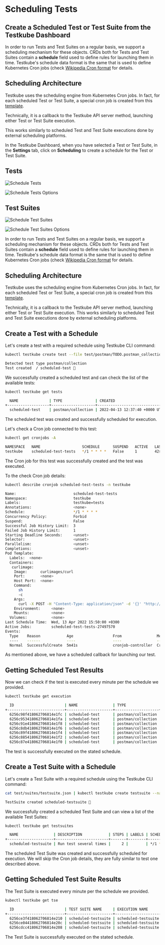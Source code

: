 
# Scheduling Tests

<Tabs>
<TabItem value="dashboard" label="Dashboard" default>

## Create a Scheduled Test or Test Suite from the Testkube Dashboard

In order to run Tests and Test Suites on a regular basis, we support a scheduling mechanism for these objects.
CRDs both for Tests and Test Suites contain a **schedule** field used to define rules for launching them in time.
Testkube's schedule data format is the same that is used to define Kubernetes Cron jobs (check [Wikipedia Cron format](https://en.wikipedia.org/wiki/Cron) for details.

## Scheduling Architecture

Testkube uses the scheduling engine from Kubernetes Cron jobs.
In fact, for each scheduled Test or Test Suite, a special cron job is created from this [template](ttps://github.com/kubeshop/helm-charts/tree/main/charts/testkube-operator/cronjob-template.yml).

Technically, it is a callback to the Testkube API server method, launching either Test or Test Suite execution.

This works similarly to scheduled Test and Test Suite executions done by external scheduling platforms.

In the Testkube Dashboard, when you have selected a Test or Test Suite, in the **Settings** tab, click on **Scheduling** to create a schedule for the Test or Test Suite.

## Tests

![Schedule Tests](../img/schedule-tests-1.14.png)

![Schedule Tests Options](../img/schedule-tests-options-1.14.png)

## Test Suites

![Schedule Test Suites](../img/schedule-test-suites-1.14.png)

![Schedule Test Suites Options](../img/schedule-test-suites-options-1.14.png)

</TabItem>

<TabItem value="cli" label="CLI">

In order to run Tests and Test Suites on a regular basis, we support a scheduling mechanism for these objects.
CRDs both for Tests and Test Suites contain a **schedule** field used to define rules for launching them in time.
Testkube's schedule data format is the same that is used to define Kubernetes Cron jobs (check [Wikipedia Cron format](https://en.wikipedia.org/wiki/Cron) for details.

## Scheduling Architecture

Testkube uses the scheduling engine from Kubernetes Cron jobs.
In fact, for each scheduled Test or Test Suite, a special cron job is created from this [template](https://github.com/kubeshop/helm-charts/tree/main/charts/testkube-operator/cronjob-template.yml).

Technically, it is a callback to the Testkube API server method, launching either Test or Test Suite execution.
This works similarly to scheduled Test and Test Suite executions done by external scheduling platforms.

## Create a Test with a Schedule

Let's create a test with a required schedule using Testkube CLI command:

```sh
kubectl testkube create test --file test/postman/TODO.postman_collection.json --name scheduled-test --schedule="*/1 * * * *"
```

```sh title="Expected output:"
Detected test type postman/collection
Test created  / scheduled-test 🥇
```

We successfully created a scheduled test and can check the list of the available tests:

```sh
kubectl testkube get tests
```

```sh title="Expected output:"
  NAME              | TYPE               | CREATED                       | LABELS | SCHEDULE    | STATUS | EXECUTION ID
+-------------------+--------------------+-------------------------------+--------+-------------+--------+--------------------------+
  scheduled-test    | postman/collection | 2022-04-13 12:37:40 +0000 UTC |        | */1 * * * * |        |
```

The scheduled test was created and successfully scheduled for execution.

Let's check a Cron job connected to this test:

```sh
kubectl get cronjobs -A
```

```sh title="Expected output:"
NAMESPACE   NAME                   SCHEDULE      SUSPEND   ACTIVE   LAST SCHEDULE   AGE
testkube    scheduled-test-tests   */1 * * * *   False     1        42s           3m22s
```

The Cron job for this test was successfully created and the test was executed.

To the check Cron job details:

```sh
kubectl describe cronjob scheduled-test-tests -n testkube
```

```sh title="Expected output:"
Name:                          scheduled-test-tests
Namespace:                     testkube
Labels:                        testkube=tests
Annotations:                   <none>
Schedule:                      */1 * * * *
Concurrency Policy:            Forbid
Suspend:                       False
Successful Job History Limit:  3
Failed Job History Limit:      1
Starting Deadline Seconds:     <unset>
Selector:                      <unset>
Parallelism:                   <unset>
Completions:                   <unset>
Pod Template:
  Labels:  <none>
  Containers:
   curlimage:
    Image:      curlimages/curl
    Port:       <none>
    Host Port:  <none>
    Command:
      sh
      -c
    Args:
      curl -X POST -H "Content-Type: application/json" -d '{}' "http://testkube-api-server:8088/v1/tests/scheduled-test/executions?callback=true"
    Environment:     <none>
    Mounts:          <none>
  Volumes:           <none>
Last Schedule Time:  Wed, 13 Apr 2022 15:50:00 +0300
Active Jobs:         scheduled-test-tests-27497570
Events:
  Type    Reason            Age                  From                Message
  ----    ------            ----                 ----                -------
  Normal  SuccessfulCreate  5m41s                cronjob-controller  Created job scheduled-test-tests-2749757
```

As mentioned above, we have a scheduled callback for launching our test.

## Getting Scheduled Test Results

Now we can check if the test is executed every minute per the schedule we provided.

```sh
kubectl testkube get execution
```

```sh title="Expected output:"
  ID                       | NAME                | TYPE               | STATUS  | LABELS
+--------------------------+---------------------+--------------------+---------+--------+
  6256c98f418062706814e1fc | scheduled-test      | postman/collection | passed  |
  6256c953418062706814e1fa | scheduled-test      | postman/collection | passed  |
  6256c91e418062706814e1f8 | scheduled-test      | postman/collection | passed  |
  6256c8db418062706814e1f6 | scheduled-test      | postman/collection | passed  |
  6256c89f418062706814e1f4 | scheduled-test      | postman/collection | passed  |
  6256c885418062706814e1f2 | scheduled-test      | postman/collection | passed  |
  6256c87e418062706814e1f0 | scheduled-test      | postman/collection | passed  |
```

The test is successfully executed on the stated schedule.

## Create a Test Suite with a Schedule

Let's create a Test Suite with a required schedule using the Testkube CLI command:

```sh
cat test/suites/testsuite.json | kubectl testkube create testsuite --name scheduled-testsuite --schedule="*/1 * * * *"
```

```sh title="Expected output:"
TestSuite created scheduled-testsuite 🥇
```

We successfully created a scheduled Test Suite and can view a list of the available Test Suites:

```sh
kubectl testkube get testsuites
```

```sh title="Expected output:"
  NAME                | DESCRIPTION            | STEPS | LABELS | SCHEDULE    | STATUS | EXECUTION ID
+---------------------+------------------------+-------+--------+-------------+--------+--------------+
  scheduled-testsuite | Run test several times |     2 |        | */1 * * * * |        |
```

The scheduled Test Suite was created and successfully scheduled for execution.
We will skip the Cron job details, they are fully similar to test one described above.

## Getting Scheduled Test Suite Results

The Test Suite is executed every minute per the schedule we provided.

```sh
kubectl testkube get tse
```

```sh title="Expected output:"
  ID                       | TEST SUITE NAME     | EXECUTION NAME                             | STATUS | STEPS | LABELS
+--------------------------+---------------------+--------------------------------------------+--------+-------+--------+
  6256ce3f418062706814e210 | scheduled-testsuite | scheduled-testsuite.abnormally-in-lark     | passed |     2 |
  6256ce04418062706814e20c | scheduled-testsuite | scheduled-testsuite.kindly-evolved-primate | passed |     2 |
  6256cdcc418062706814e208 | scheduled-testsuite | scheduled-testsuite.formerly-champion-dodo | passed |     2 |
```

The Test Suite is successfully executed on the stated schedule.

</TabItem>
</Tabs>
